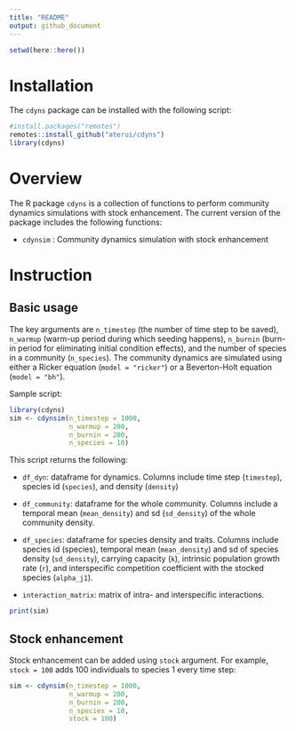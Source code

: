 ```yaml
---
title: "README"
output: github_document
---
```


```r
setwd(here::here())
```


# Installation

The `cdyns` package can be installed with the following script:

```r
#install.packages("remotes")
remotes::install_github("aterui/cdyns")
library(cdyns)
```

# Overview

The R package `cdyns` is a collection of functions to perform community dynamics simulations with stock enhancement. The current version of the package includes the following functions:

-   `cdynsim` : Community dynamics simulation with stock enhancement

# Instruction

## Basic usage

The key arguments are `n_timestep` (the number of time step to be saved), `n_warmup` (warm-up period during which seeding happens), `n_burnin` (burn-in period for eliminating initial condition effects), and the number of species in a community (`n_species`). The community dynamics are simulated using either a Ricker equation (`model = "ricker"`) or a Beverton-Holt equation (`model = "bh"`).

Sample script:

```r
library(cdyns)
sim <- cdynsim(n_timestep = 1000,
               n_warmup = 200,
               n_burnin = 200,
               n_species = 10)
```

This script returns the following:

-   `df_dyn`: dataframe for dynamics. Columns include time step (`timestep`), species id (`species`), and density (`density`)

-   `df_community`: dataframe for the whole community. Columns include a temporal mean (`mean_density`) and sd (`sd_density`) of the whole community density.

-   `df_species`: dataframe for species density and traits. Columns include species id (species), temporal mean (`mean_density`) and sd of species density (`sd_density`), carrying capacity (`k`), intrinsic population growth rate (`r`), and interspecific competition coefficient with the stocked species (`alpha_j1`).

-   `interaction_matrix`: matrix of intra- and interspecific interactions.

```r
print(sim)
```

## Stock enhancement

Stock enhancement can be added using `stock` argument. For example, `stock = 100` adds 100 individuals to species 1 every time step:

```r
sim <- cdynsim(n_timestep = 1000,
               n_warmup = 200,
               n_burnin = 200,
               n_species = 10,
               stock = 100)
```
